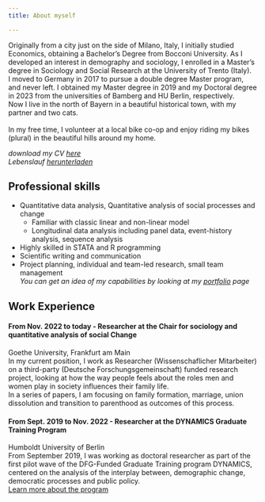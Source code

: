```yaml
---
title: About myself

---
```


Originally from a city just on the side of Milano, Italy, I initially studied Economics, obtaining a Bachelor's Degree from Bocconi University. As I developed an interest in demography and sociology, I enrolled in a Master's degree in Sociology and Social Research at the University of Trento (Italy). \
I moved to Germany in 2017 to pursue a double degree Master program, and never left.
I obtained my Master degree in 2019 and my Doctoral degree in 2023 from the universities of Bamberg and HU Berlin, respectively.\
Now I live in the north of Bayern in a beautiful historical town, with my partner and two cats.\
\
In my free time, I volunteer at a local bike co-op and enjoy riding my bikes (plural) in the beautiful hills around my home.
\

*download my CV [here](CVEN.pdf){target="_blank"}*\
*Lebenslauf [herunterladen](CVDE.pdf){target="_blank"}*

## Professional skills{#sec-skills}
- Quantitative data analysis, Quantitative analysis of social processes and change
  - Familiar with classic linear and non-linear model
  - Longitudinal data analysis including panel data, event-history analysis, sequence analysis
- Highly skilled in STATA and R programming
- Scientific writing and communication
- Project planning, individual and team-led research, small team management
\
*You can get an idea of my capabilities by looking at my [portfolio](research.qmd) page*

## Work Experience{#sec-exp}

#### From Nov. 2022 to today - Researcher at the Chair for sociology and quantitative analysis of social Change\
Goethe University, Frankfurt am Main\
In my current position, I work as Researcher (Wissenschaflicher Mitarbeiter) on a third-party (Deutsche Forschungsgemeinschaft) funded research project, looking at how the way people feels about the roles men and women play in society influences their family life.\
In a series of papers, I am focusing on family formation, marriage, union dissolution and transition to parenthood as outcomes of this process.

#### From Sept. 2019 to Nov. 2022 - Researcher at the DYNAMICS Graduate Training Program\
Humboldt University of Berlin\
From September 2019, I was working as doctoral researcher as part of the first pilot wave of the DFG-Funded Graduate Training program DYNAMICS, centered on the analysis of the interplay between, demographic change, democratic processes and public policy.\
[Learn more about the program](https://www.sowi.hu-berlin.de/en/dynamics/about-dynamics)


